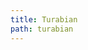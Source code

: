 ```yaml
---
title: Turabian
path: turabian
---
```

<?xml version="1.0" encoding="utf-8"?><style xmlns="http://purl.org/net/xbiblio/csl" class="note" version="1.0" demote-non-dropping-particle="sort-only" default-locale="en-US"><info><title>Turabian 8th edition (full note)</title><id>http://www.zotero.org/styles/turabian-fullnote-bibliography</id><link href="http://www.zotero.org/styles/turabian-fullnote-bibliography" rel="self"/><link href="http://www.press.uchicago.edu/books/turabian/turabian_citationguide.html" rel="documentation"/><author><name>Elena Razlogova</name><email>elena.razlogova@gmail.com</email></author><contributor><name>Sebastian Karcher</name></contributor><contributor><name>Brenton M. Wiernik</name></contributor><category citation-format="note"/><category field="history"/><summary>Turabian note style, a variant of Chicago for students</summary><updated>2021-12-31T11:50:55+00:00</updated><rights license="http://creativecommons.org/licenses/by-sa/3.0/">This work is licensed under a Creative Commons Attribution-ShareAlike 3.0 License</rights></info><locale><terms><term name="editor" form="verb-short">ed.</term><term name="translator" form="verb-short">trans.</term><term name="translator" form="short">trans.</term></terms></locale><macro name="editor-translator"><group delimiter=", "><choose><if variable="author"><names variable="editor" delimiter=", "><label form="verb-short" suffix=" "/><name and="text" delimiter=", "/></names><choose><if variable="container-author"><group><names variable="container-author"><label form="verb-short" prefix=" " suffix=" "/><name and="text" delimiter=", "/></names></group></if></choose></if></choose><choose><if variable="author editor" match="any"><names variable="translator" delimiter=", "><label form="verb-short" suffix=" "/><name and="text" delimiter=", "/></names></if></choose></group></macro><macro name="secondary-contributors-note"><choose><if type="chapter paper-conference" match="none"><text macro="editor-translator"/></if></choose></macro><macro name="container-contributors-note"><choose><if type="chapter paper-conference" match="any"><text macro="editor-translator"/></if></choose></macro><macro name="secondary-contributors"><choose><if type="chapter paper-conference" match="none"><group delimiter=". "><choose><if variable="author"><names variable="editor" delimiter=". "><label form="verb" text-case="capitalize-first" suffix=" "/><name and="text" delimiter=", "/></names></if></choose><choose><if variable="author editor" match="any"><names variable="translator" delimiter=". "><label form="verb" text-case="capitalize-first" suffix=" "/><name and="text" delimiter=", "/></names></if></choose></group></if></choose></macro><macro name="container-contributors"><choose><if type="chapter paper-conference" match="any"><group delimiter=", "><choose><if variable="author"><names variable="editor" delimiter=", "><label form="verb" suffix=" "/><name and="text" delimiter=", "/></names><choose><if variable="container-author"><group><names variable="container-author"><label form="verb-short" prefix=" " suffix=" "/><name and="text" delimiter=", "/></names></group></if></choose></if></choose><choose><if variable="author editor" match="any"><names variable="translator" delimiter=", "><label form="verb" suffix=" "/><name and="text" delimiter=", "/></names></if></choose></group></if></choose></macro><macro name="recipient-note"><names variable="recipient" delimiter=", "><label form="verb" prefix=" " suffix=" "/><name and="text" delimiter=", "/></names></macro><macro name="contributors-note"><names variable="author"><name and="text" sort-separator=", " delimiter=", "/><label form="short" prefix=", "/><substitute><names variable="editor"/><names variable="translator"/></substitute></names><text macro="recipient-note"/></macro><macro name="recipient"><choose><if type="personal_communication"><choose><if variable="genre"><text variable="genre" text-case="capitalize-first"/></if><else><text term="letter" text-case="capitalize-first"/></else></choose></if></choose><text macro="recipient-note" prefix=" "/></macro><macro name="contributors"><names variable="author"><name name-as-sort-order="first" and="text" sort-separator=", " delimiter=", " delimiter-precedes-last="always"/><label form="short" prefix=", "/><substitute><names variable="editor"/><names variable="translator"/></substitute></names><text macro="recipient" prefix=". "/></macro><macro name="recipient-short"><names variable="recipient"><label form="verb" prefix=" " suffix=" "/><name form="short" and="text" delimiter=", "/></names></macro><macro name="contributors-short"><names variable="author"><name form="short" and="text" delimiter=", "/><substitute><names variable="editor"/><names variable="translator"/></substitute></names><text macro="recipient-short"/></macro><macro name="contributors-sort"><names variable="author"><name name-as-sort-order="all" and="text" sort-separator=", " delimiter=", " delimiter-precedes-last="always"/><substitute><names variable="editor"/><names variable="translator"/></substitute></names></macro><macro name="interviewer-note"><names variable="interviewer" delimiter=", "><label form="verb" prefix=" " suffix=" "/><name and="text" delimiter=", "/></names></macro><macro name="interviewer"><names variable="interviewer" delimiter=", "><label form="verb" prefix=" " text-case="capitalize-first" suffix=" "/><name and="text" delimiter=", "/></names></macro><macro name="title-note"><choose><if variable="title" match="none"><text variable="genre"/></if><else-if type="bill book graphic legal_case legislation motion_picture report song" match="any"><text variable="title" font-style="italic" text-case="title"/></else-if><else><text variable="title" quotes="true" text-case="title"/></else></choose></macro><macro name="title"><choose><if variable="title" match="none"><choose><if type="personal_communication" match="none"><text variable="genre" text-case="capitalize-first"/></if></choose></if><else-if type="bill book graphic legal_case legislation motion_picture report song" match="any"><text variable="title" font-style="italic" text-case="title"/></else-if><else><text variable="title" quotes="true" text-case="title"/></else></choose></macro><macro name="title-short"><choose><if variable="title" match="none"><choose><if type="interview"><text term="interview"/></if><else-if type="manuscript speech" match="any"><text variable="genre" form="short"/></else-if><else-if type="personal_communication"><text macro="issued"/></else-if></choose></if><else-if type="bill book graphic legal_case legislation motion_picture report song" match="any"><text variable="title" form="short" font-style="italic" text-case="title"/></else-if><else><text variable="title" form="short" quotes="true" text-case="title"/></else></choose></macro><macro name="description-note"><group delimiter=", "><text macro="interviewer-note"/><text variable="medium"/><choose><if variable="title" match="none"/><else-if type="thesis speech" match="any"/><else><text variable="genre"/></else></choose></group></macro><macro name="description"><group delimiter=", "><group delimiter=". "><text macro="interviewer"/><text variable="medium" text-case="capitalize-first"/></group><choose><if variable="title" match="none"/><else-if type="thesis speech" match="any"/><else><text variable="genre" text-case="capitalize-first"/></else></choose></group></macro><macro name="container-title-note"><choose><if type="chapter paper-conference" match="any"><text term="in" suffix=" "/></if></choose><choose><if type="legal_case" match="none"><choose><if type="article-journal article-magazine" match="none"><text variable="container-title" font-style="italic" text-case="title"/></if><else><text variable="container-title" font-style="italic"/></else></choose></if></choose></macro><macro name="container-title"><choose><if type="chapter paper-conference" match="any"><text term="in" text-case="capitalize-first" suffix=" "/></if></choose><choose><if type="legal_case" match="none"><choose><if type="article-journal article-magazine" match="none"><text variable="container-title" font-style="italic" text-case="title"/></if><else><text variable="container-title" font-style="italic"/></else></choose></if></choose></macro><macro name="collection-title"><text variable="collection-title"/><text variable="collection-number" prefix=" "/></macro><macro name="edition-note"><choose><if type="bill book chapter graphic legal_case legislation motion_picture paper-conference report song" match="any"><choose><if is-numeric="edition"><group delimiter=" "><number variable="edition" form="ordinal"/><text term="edition" form="short"/></group></if><else><text variable="edition" suffix="."/></else></choose></if></choose></macro><macro name="edition"><choose><if type="bill book chapter graphic legal_case legislation motion_picture paper-conference report song" match="any"><choose><if is-numeric="edition"><group delimiter=" "><number variable="edition" form="ordinal"/><text term="edition" form="short"/></group></if><else><text variable="edition" text-case="capitalize-first" suffix="."/></else></choose></if></choose></macro><macro name="locators-note"><choose><if type="article-journal"><text variable="volume" prefix=" "/><group prefix=", "><text term="issue" form="short" suffix=" "/><number variable="issue"/></group></if><else-if type="legal_case"><text variable="volume" prefix=", "/><text variable="container-title" prefix=" "/><text variable="page" prefix=" "/><text variable="locator" prefix=", "/></else-if><else-if type="bill book chapter graphic legal_case legislation motion_picture paper-conference report song" match="any"><group prefix=", " delimiter=", "><text macro="edition-note"/><group><text term="volume" form="short" suffix=" "/><number variable="volume" form="numeric"/></group><choose><if variable="locator" match="none"><group><number variable="number-of-volumes" form="numeric"/><text term="volume" form="short" prefix=" " plural="true"/></group></if></choose></group></else-if></choose></macro><macro name="locators"><choose><if type="article-journal"><text variable="volume" prefix=" "/><text variable="issue" prefix=", no. "/></if><else-if type="legal_case"><text variable="volume" prefix=", "/><text variable="container-title" prefix=" "/><text variable="page" prefix=" "/></else-if><else-if type="bill book graphic legal_case legislation motion_picture report song" match="any"><group prefix=". " delimiter=". "><text macro="edition"/><group><text term="volume" form="short" text-case="capitalize-first" suffix=" "/><number variable="volume" form="numeric"/></group><group><number variable="number-of-volumes" form="numeric"/><text term="volume" form="short" prefix=" " plural="true"/></group></group></else-if><else-if type="chapter paper-conference" match="any"><group prefix=". " delimiter=". "><choose><if variable="page" match="none"><group><text term="volume" form="short" text-case="capitalize-first" suffix=" "/><number variable="volume" form="numeric"/></group></if></choose><text macro="edition"/></group></else-if></choose></macro><macro name="locators-newspaper"><choose><if type="article-newspaper"><group delimiter=", "><group delimiter=" "><text variable="edition"/><text term="edition"/></group><group><text term="section" form="short" suffix=" "/><text variable="section"/></group></group></if></choose></macro><macro name="event"><group delimiter=" "><choose><if variable="genre"><text term="presented at"/></if><else><text term="presented at" text-case="capitalize-first"/></else></choose><text variable="event"/></group></macro><macro name="publisher"><choose><if type="thesis"><text variable="publisher"/></if><else><group delimiter=": "><text variable="publisher-place"/><text variable="publisher"/></group></else></choose></macro><macro name="originally-published"><group delimiter=", "><group delimiter=": "><text variable="original-publisher-place"/><text variable="original-publisher"/></group><choose><if is-uncertain-date="original-date"><date variable="original-date" form="numeric" date-parts="year" prefix="[" suffix="?]"/></if><else><date variable="original-date" form="numeric" date-parts="year"/></else></choose></group></macro><macro name="reprint-note"><choose><if variable="original-date issued" match="all"><choose><if variable="original-publisher original-publisher-place" match="none"><text value="repr."/></if></choose></if></choose></macro><macro name="reprint"><choose><if variable="original-date issued" match="all"><text value="reprint" text-case="capitalize-first"/></if></choose></macro><macro name="issued"><choose><if variable="issued"><choose><if type="graphic report" match="any"><date variable="issued"><date-part name="month" suffix=" "/><date-part name="day" suffix=", "/><date-part name="year"/></date></if><else-if type="legal_case"><text variable="authority" suffix=" "/><date variable="issued"><date-part name="year"/></date></else-if><else-if type="bill book chapter graphic legal_case legislation motion_picture paper-conference report song thesis" match="any"><date variable="issued"><date-part name="year"/></date></else-if><else><date variable="issued"><date-part name="month" suffix=" "/><date-part name="day" suffix=", "/><date-part name="year"/></date></else></choose></if><else><text term="no date" form="short"/></else></choose></macro><macro name="point-locators-subsequent"><group><choose><if locator="page" match="none"><choose><if type="bill book graphic legal_case legislation motion_picture report song" match="any"><choose><if variable="volume"><group><text term="volume" form="short" suffix=" "/><number variable="volume" form="numeric"/><label variable="locator" form="short" prefix=", " suffix=" "/></group></if><else><label variable="locator" form="short" suffix=" "/></else></choose></if></choose></if><else-if type="bill book graphic legal_case legislation motion_picture report song" match="any"><number variable="volume" form="numeric" suffix=":"/></else-if></choose><text variable="locator"/></group></macro><macro name="point-locators"><choose><if variable="locator" match="none"><text macro="pages"/></if><else-if type="article-journal"><text variable="locator" prefix=": "/></else-if><else-if type="legal_case"/><else><group prefix=", "><choose><if locator="page" match="none"><label variable="locator" form="short" suffix=" "/></if></choose><text variable="locator"/></group></else></choose></macro><macro name="pages"><choose><if type="article-journal"><text variable="page" prefix=": "/></if><else-if type="chapter paper-conference" match="any"><text variable="page" prefix=", "/></else-if></choose></macro><macro name="locators-chapter"><choose><if type="chapter paper-conference" match="any"><choose><if variable="page"><text variable="volume" suffix=":"/><text variable="page"/></if></choose></if></choose></macro><macro name="locators-journal"><choose><if type="article-journal"><text variable="page" prefix=": "/></if></choose></macro><macro name="archive-note"><group delimiter=", "><text variable="archive_location"/><text variable="archive"/><text variable="archive-place"/></group></macro><macro name="archive"><group delimiter=". "><text variable="archive_location" text-case="capitalize-first"/><text variable="archive"/><text variable="archive-place"/></group></macro><macro name="issue-note"><choose><if type="article-journal legal_case" match="any"><text macro="issued" prefix=" (" suffix=")"/></if><else-if variable="publisher-place publisher" match="any"><group prefix=" (" suffix=")" delimiter=", "><group delimiter=" "><choose><if variable="title" match="none"/><else-if type="thesis speech" match="any"><text variable="genre"/></else-if></choose><text macro="event"/></group><group delimiter="; "><text macro="originally-published"/><group delimiter=", "><text macro="reprint-note"/><text macro="publisher"/></group></group><text macro="issued"/></group></else-if><else-if type="webpage" match="none"><text macro="issued" prefix=", "/></else-if></choose></macro><macro name="issue"><choose><if type="article-journal legal_case" match="any"><text macro="issued" prefix=" (" suffix=")"/></if><else-if type="speech"><choose><if variable="title" match="none"/><else><text variable="genre" text-case="capitalize-first" prefix=". "/></else></choose><text macro="event" prefix=" "/><text variable="event-place" prefix=", "/><text macro="issued" prefix=", "/></else-if><else-if variable="publisher-place publisher" match="any"><group prefix=". " delimiter=", "><choose><if type="thesis"><text variable="genre" text-case="capitalize-first"/></if></choose><group delimiter=". "><text macro="originally-published"/><group delimiter=", "><text macro="reprint"/><text macro="publisher"/></group></group><text macro="issued"/></group></else-if><else-if type="webpage" match="none"><text macro="issued" prefix=", "/></else-if></choose></macro><macro name="access-note"><group delimiter=", "><choose><if type="graphic report" match="any"><text macro="archive-note"/></if><else-if type="article-journal article-magazine article-newspaper bill book chapter graphic legal_case legislation motion_picture paper-conference report song thesis" match="none"><text macro="archive-note"/></else-if></choose><choose><if type="legal_case" match="none"><choose><if variable="URL"><group delimiter=", "><group><choose><if type="webpage"><date variable="issued" prefix="last modified "><date-part name="month" suffix=" "/><date-part name="day" suffix=", "/><date-part name="year"/></date></if></choose></group><group><text term="accessed" suffix=" "/><date variable="accessed"><date-part name="month" suffix=" "/><date-part name="day" suffix=", "/><date-part name="year"/></date></group><text variable="URL"/></group></if></choose></if></choose></group></macro><macro name="access"><group delimiter=". "><choose><if type="graphic report" match="any"><text macro="archive"/></if><else-if type="article-journal article-magazine article-newspaper bill book chapter graphic legal_case legislation motion_picture paper-conference report song thesis" match="none"><text macro="archive"/></else-if></choose><choose><if type="legal_case" match="none"><choose><if variable="URL"><group delimiter=". "><group><choose><if type="webpage"><date variable="issued" prefix="Last modified "><date-part name="month" suffix=" "/><date-part name="day" suffix=", "/><date-part name="year"/></date></if></choose></group><group><text term="accessed" suffix=" " text-case="capitalize-first"/><date variable="accessed"><date-part name="month" suffix=" "/><date-part name="day" suffix=", "/><date-part name="year"/></date></group><text variable="URL"/></group></if></choose></if></choose></group></macro><citation et-al-min="4" et-al-use-first="1" disambiguate-add-names="true"><layout suffix="." delimiter="; "><choose><if position="ibid-with-locator"><group delimiter=", "><text term="ibid"/><text macro="point-locators-subsequent"/></group></if><else-if position="ibid"><text term="ibid"/></else-if><else-if position="subsequent"><group delimiter=", "><text macro="contributors-short"/><text macro="title-short"/><text macro="point-locators-subsequent"/></group></else-if><else><group delimiter=", "><text macro="contributors-note"/><text macro="title-note"/><text macro="description-note"/><text macro="secondary-contributors-note"/><text macro="container-title-note"/><text macro="container-contributors-note"/></group><text macro="locators-note"/><text macro="collection-title" prefix=", "/><text macro="issue-note"/><text macro="locators-newspaper" prefix=", "/><text macro="point-locators"/><text macro="access-note" prefix=", "/></else></choose></layout></citation><bibliography hanging-indent="true" et-al-min="11" et-al-use-first="7" subsequent-author-substitute="&#8212;&#8212;&#8212;" entry-spacing="1"><sort><key macro="contributors-sort"/><key variable="title"/><key variable="genre"/><key variable="issued"/></sort><layout suffix="."><group delimiter=". "><text macro="contributors"/><text macro="title"/><text macro="description"/><text macro="secondary-contributors"/><group delimiter=", "><text macro="container-title"/><text macro="container-contributors"/><text macro="locators-chapter"/></group></group><text macro="locators"/><text macro="collection-title" prefix=". "/><text macro="issue"/><text macro="locators-newspaper" prefix=", "/><text macro="locators-journal"/><text macro="access" prefix=". "/></layout></bibliography></style>
